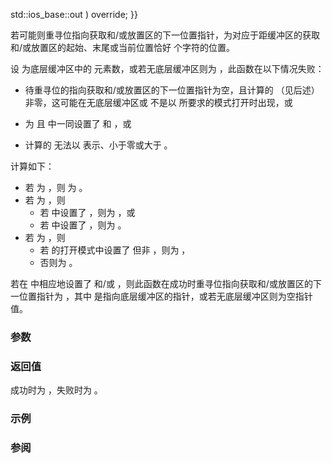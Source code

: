 {{cpp/io/basic_spanbuf/title|seekoff}}
{{cpp/io/basic_spanbuf/navbar}}
{{ddcl | since=c++23 | 1=
protected:
pos_type seekoff( off_type off, std::ios_base::seekdir dir,
                  std::ios_base::openmode which = 
                      std::ios_base::in {{!}} std::ios_base::out ) override;
}}

若可能则重寻位指向获取和/或放置区的下一位置指针，为对应于距缓冲区的获取和/或放置区的起始、末尾或当前位置恰好 {{tt|off}} 个字符的位置。

设 {{tt|''n''}} 为底层缓冲区中的 {{tt|CharT}} 元素数，或若无底层缓冲区则为 {{c|0}}，此函数在以下情况失败：
* 待重寻位的指向获取和/或放置区的下一位置指针为空，且计算的 {{tt|''newoff''}}（见后述）非零，这可能在无底层缓冲区或 {{c|*this}} 不是以 {{tt|which}} 所要求的模式打开时出现，或
* {{tt|dir}} 为 {{lc|std::ios_base::cur}} 且 {{tt|which}} 中一同设置了 {{lc|std::ios_base::in}} 和 {{lc|std::ios_base::out}}，或
* 计算的 {{tt|''newoff''}} 无法以 {{tt|off_type}} 表示、小于零或大于 {{tt|''n''}}。

{{tt|''newoff''}} 计算如下：
* 若 {{tt|dir}} 为 {{lc|std::ios_base::beg}}，则 {{tt|''newoff''}} 为 {{tt|off}}。
* 若 {{tt|dir}} 为 {{lc|std::ios_base::cur}}，则 {{tt|''newoff''}}
** 若 {{tt|which}} 中设置了 {{lc|std::ios_base::out}}，则为 {{c|pptr() - pbase() + off}}，或
** 若 {{tt|which}} 中设置了 {{lc|std::ios_base::in}}，则为 {{c|gptr() - eback() + off}}。
* 若 {{tt|dir}} 为 {{lc|std::ios_base::end}}，则 {{tt|''newoff''}}
** 若 {{c|*this}} 的打开模式中设置了 {{lc|std::ios_base::out}} 但非 {{lc|std::ios_base::in}}，则为 {{c|pptr() - pbase() + off}}，
** 否则为 {{c|off + n}}。

若在 {{tt|which}} 中相应地设置了 {{lc|std::ios_base::in}} 和/或 {{lc|std::ios_base::out}}，则此函数在成功时重寻位指向获取和/或放置区的下一位置指针为 {{c|pbuf + newoff}}，其中 {{tt|''pbuf''}} 是指向底层缓冲区的指针，或若无底层缓冲区则为空指针值。

===参数===
{{par begin}}
{{par | off |要设置下一位置指针到的相对位置}}
{{par | dir |定义应用偏移量的基位置。它可为下列常量之一：
{{cpp/io/ios_base/seekdir consts}} }}
{{par | which |定义所影响的是输入序列、输出序列还是两者。它可为下列常量之一或其组合：
{{cpp/io/ios_base/openmode streambuf consts}} }}
{{par end}}

===返回值===
成功时为 {{c|pos_type(newoff)}}，失败时为 {{c|pos_type(off_type(-1))}}。

===示例===
{{example}}

===参阅===
{{dsc begin}}
{{dsc inc | cpp/io/basic_stringbuf/dsc seekoff}}
{{dsc inc | cpp/io/strstreambuf/dsc seekoff}}
{{dsc end}}

{{langlinks|de|en|es|fr|it|ja|pt|ru}}